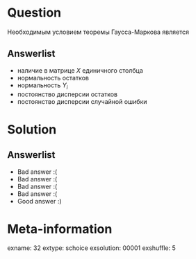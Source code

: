 Question
========
Необходимым условием теоремы Гаусса-Маркова является


Answerlist
----------
*  наличие в матрице $X$ единичного столбца
*  нормальность остатков
*  нормальность $Y_i$
*  постоянство дисперсии остатков
*  постоянство дисперсии случайной ошибки

Solution
========

Answerlist
----------
*  Bad answer :(
*  Bad answer :(
*  Bad answer :(
*  Bad answer :(
*  Good answer :)

Meta-information
================
exname: 32
extype: schoice
exsolution: 00001
exshuffle: 5
